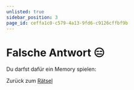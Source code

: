 ```yaml
---
unlisted: true
sidebar_position: 3
page_id: ceffa1c0-c579-4a13-9fd6-c9126cffbf9b
---
```



# Falsche Antwort 😑

Du darfst dafür ein Memory spielen:

<Puzzle />

Zurück zum [Rätsel](https://mint-26e.gbsl.website/mhwmjw)
